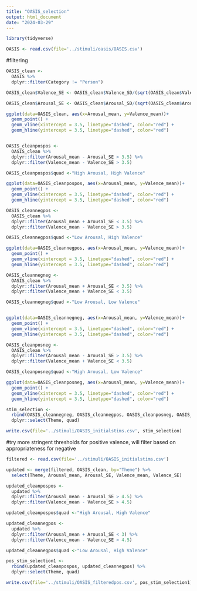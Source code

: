 ```yaml
---
title: "OASIS_selection"
output: html_document
date: "2024-03-29"
---
```


```r
library(tidyverse)
```

```r
OASIS <- read.csv(file='../stimuli/oasis/OASIS.csv')
```

#filtering
```r
OASIS_clean <-
  OASIS %>%
  dplyr::filter(Category != "Person")

OASIS_clean$Valence_SE <- OASIS_clean$Valence_SD/(sqrt(OASIS_clean$Valence_N))

OASIS_clean$Arousal_SE <- OASIS_clean$Arousal_SD/(sqrt(OASIS_clean$Arousal_N))

ggplot(data=OASIS_clean, aes(x=Arousal_mean, y=Valence_mean))+
  geom_point() +
  geom_vline(xintercept = 3.5, linetype="dashed", color="red") +
  geom_hline(yintercept = 3.5, linetype="dashed", color="red")


OASIS_cleanpospos <- 
  OASIS_clean %>%
  dplyr::filter(Arousal_mean - Arousal_SE > 3.5) %>%
  dplyr::filter(Valence_mean - Valence_SE > 3.5)

OASIS_cleanpospos$quad <-"High Arousal, High Valence"

ggplot(data=OASIS_cleanpospos, aes(x=Arousal_mean, y=Valence_mean))+
  geom_point() +
  geom_vline(xintercept = 3.5, linetype="dashed", color="red") +
  geom_hline(yintercept = 3.5, linetype="dashed", color="red")

OASIS_cleannegpos <- 
  OASIS_clean %>%
  dplyr::filter(Arousal_mean + Arousal_SE < 3.5) %>%
  dplyr::filter(Valence_mean - Valence_SE > 3.5)

OASIS_cleannegpos$quad <-"Low Arousal, High Valence"

ggplot(data=OASIS_cleannegpos, aes(x=Arousal_mean, y=Valence_mean))+
  geom_point() +
  geom_vline(xintercept = 3.5, linetype="dashed", color="red") +
  geom_hline(yintercept = 3.5, linetype="dashed", color="red")

OASIS_cleannegneg <- 
  OASIS_clean %>%
  dplyr::filter(Arousal_mean + Arousal_SE < 3.5) %>%
  dplyr::filter(Valence_mean + Valence_SE < 3.5)

OASIS_cleannegneg$quad <-"Low Arousal, Low Valence"


ggplot(data=OASIS_cleannegneg, aes(x=Arousal_mean, y=Valence_mean))+
  geom_point() +
  geom_vline(xintercept = 3.5, linetype="dashed", color="red") +
  geom_hline(yintercept = 3.5, linetype="dashed", color="red")

OASIS_cleanposneg <- 
  OASIS_clean %>%
  dplyr::filter(Arousal_mean - Arousal_SE > 3.5) %>%
  dplyr::filter(Valence_mean + Valence_SE < 3.5)

OASIS_cleanposneg$quad <-"High Arousal, Low Valence"

ggplot(data=OASIS_cleanposneg, aes(x=Arousal_mean, y=Valence_mean))+
  geom_point() +
  geom_vline(xintercept = 3.5, linetype="dashed", color="red") +
  geom_hline(yintercept = 3.5, linetype="dashed", color="red")

stim_selection <- 
  rbind(OASIS_cleannegneg, OASIS_cleannegpos, OASIS_cleanposneg, OASIS_cleanpospos) %>%
  dplyr::select(Theme, quad)

write.csv(file='../stimuli/OASIS_initialstims.csv', stim_selection)
```

#try more stringent thresholds for positive valence, will filter based on appropriateness for negative
```r
filtered <- read.csv(file='../stimuli/OASIS_initialstims.csv')

updated <- merge(filtered, OASIS_clean, by="Theme") %>%
  select(Theme, Arousal_mean, Arousal_SE, Valence_mean, Valence_SE)

updated_cleanpospos <- 
  updated %>%
  dplyr::filter(Arousal_mean - Arousal_SE > 4.5) %>%
  dplyr::filter(Valence_mean - Valence_SE > 4.5)

updated_cleanpospos$quad <-"High Arousal, High Valence"

updated_cleannegpos <- 
  updated %>%
  dplyr::filter(Arousal_mean + Arousal_SE < 3) %>%
  dplyr::filter(Valence_mean - Valence_SE > 4.5)

updated_cleannegpos$quad <-"Low Arousal, High Valence"

pos_stim_selection1 <- 
  rbind(updated_cleanpospos, updated_cleannegpos) %>%
  dplyr::select(Theme, quad)

write.csv(file='../stimuli/OASIS_filteredpos.csv', pos_stim_selection1)
```